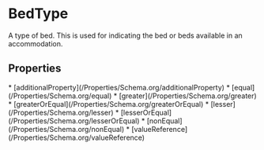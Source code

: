   
# BedType

A type of bed. This is used for indicating the bed or beds available in an accommodation.

## Properties

<Grid>
* [additionalProperty](/Properties/Schema.org/additionalProperty)
* [equal](/Properties/Schema.org/equal)
* [greater](/Properties/Schema.org/greater)
* [greaterOrEqual](/Properties/Schema.org/greaterOrEqual)
* [lesser](/Properties/Schema.org/lesser)
* [lesserOrEqual](/Properties/Schema.org/lesserOrEqual)
* [nonEqual](/Properties/Schema.org/nonEqual)
* [valueReference](/Properties/Schema.org/valueReference)
</Grid>

